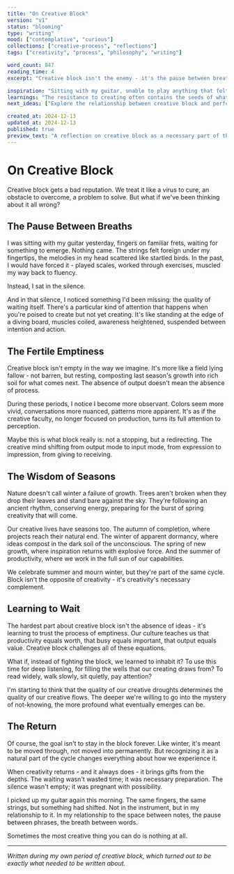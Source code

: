 ```yaml
---
title: "On Creative Block"
version: "v1"
status: "blooming"
type: "writing"
mood: ["contemplative", "curious"]
collections: ["creative-process", "reflections"]
tags: ["creativity", "process", "philosophy", "writing"]

word_count: 847
reading_time: 4
excerpt: "Creative block isn't the enemy - it's the pause between breaths, the silence between notes that gives music meaning."

inspiration: "Sitting with my guitar, unable to play anything that felt authentic, realizing the stillness had its own value"
learnings: "The resistance to creating often contains the seeds of what wants to be created next"
next_ideas: ["Explore the relationship between creative block and perfectionism", "Write about seasonal patterns in creativity"]

created_at: 2024-12-13
updated_at: 2024-12-13
published: true
preview_text: "A reflection on creative block as a necessary part of the creative process, not an obstacle to overcome."
---
```


# On Creative Block

Creative block gets a bad reputation. We treat it like a virus to cure, an obstacle to overcome, a problem to solve. But what if we've been thinking about it all wrong?

## The Pause Between Breaths

I was sitting with my guitar yesterday, fingers on familiar frets, waiting for something to emerge. Nothing came. The strings felt foreign under my fingertips, the melodies in my head scattered like startled birds. In the past, I would have forced it - played scales, worked through exercises, muscled my way back to fluency.

Instead, I sat in the silence.

And in that silence, I noticed something I'd been missing: the quality of waiting itself. There's a particular kind of attention that happens when you're poised to create but not yet creating. It's like standing at the edge of a diving board, muscles coiled, awareness heightened, suspended between intention and action.

## The Fertile Emptiness

Creative block isn't empty in the way we imagine. It's more like a field lying fallow - not barren, but resting, composting last season's growth into rich soil for what comes next. The absence of output doesn't mean the absence of process.

During these periods, I notice I become more observant. Colors seem more vivid, conversations more nuanced, patterns more apparent. It's as if the creative faculty, no longer focused on production, turns its full attention to perception.

Maybe this is what block really is: not a stopping, but a redirecting. The creative mind shifting from output mode to input mode, from expression to impression, from giving to receiving.

## The Wisdom of Seasons

Nature doesn't call winter a failure of growth. Trees aren't broken when they drop their leaves and stand bare against the sky. They're following an ancient rhythm, conserving energy, preparing for the burst of spring creativity that will come.

Our creative lives have seasons too. The autumn of completion, where projects reach their natural end. The winter of apparent dormancy, where ideas compost in the dark soil of the unconscious. The spring of new growth, where inspiration returns with explosive force. And the summer of productivity, where we work in the full sun of our capabilities.

We celebrate summer and mourn winter, but they're part of the same cycle. Block isn't the opposite of creativity - it's creativity's necessary complement.

## Learning to Wait

The hardest part about creative block isn't the absence of ideas - it's learning to trust the process of emptiness. Our culture teaches us that productivity equals worth, that busy equals important, that output equals value. Creative block challenges all of these equations.

What if, instead of fighting the block, we learned to inhabit it? To use this time for deep listening, for filling the wells that our creating draws from? To read widely, walk slowly, sit quietly, pay attention?

I'm starting to think that the quality of our creative droughts determines the quality of our creative flows. The deeper we're willing to go into the mystery of not-knowing, the more profound what eventually emerges can be.

## The Return

Of course, the goal isn't to stay in the block forever. Like winter, it's meant to be moved through, not moved into permanently. But recognizing it as a natural part of the cycle changes everything about how we experience it.

When creativity returns - and it always does - it brings gifts from the depths. The waiting wasn't wasted time; it was necessary preparation. The silence wasn't empty; it was pregnant with possibility.

I picked up my guitar again this morning. The same fingers, the same strings, but something had shifted. Not in the instrument, but in my relationship to it. In my relationship to the space between notes, the pause between phrases, the breath between words.

Sometimes the most creative thing you can do is nothing at all.

---

*Written during my own period of creative block, which turned out to be exactly what needed to be written about.*